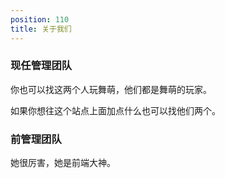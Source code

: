 ```yaml
---
position: 110
title: 关于我们
---
```



### 现任管理团队

<div className={styles.teamlist}>
  <TeamMember
    memberName="Turbo Hsu"
    avatar="/img/avatar_turbo.jpg"
    role="模组服/纯净服的问题问这个人"
    href="https://owow.cc" />

  <TeamMember
    memberName="特菈 Dustella"
    avatar="https://img-cdn.dustella.net/avtr.jpg"
    role="纯净服的问题问这个人"
    href="https://dustella.net" />

</div>

你也可以找这两个人玩舞萌，他们都是舞萌的玩家。

如果你想往这个站点上面加点什么也可以找他们两个。

### 前管理团队

<div className={styles.teamlist}>

  <TeamMember
    memberName="北雁云依(She/Her)"
    avatar="https://img-cdn.dustella.net/byyy-avtr.png"
    role="挖历史问这个人"
    href="https://stblog.penclub.club" />

</div>

她很厉害，她是前端大神。